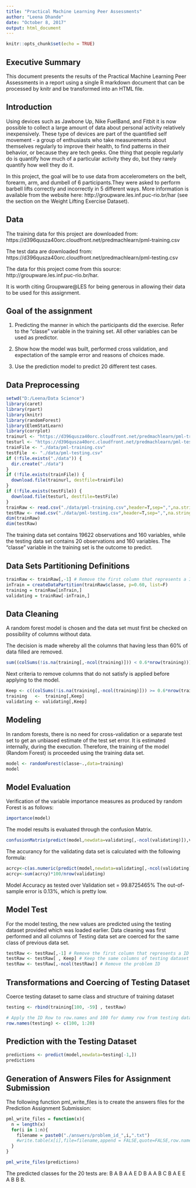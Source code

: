 ```yaml
---
title: "Practical Machine Learning Peer Assessments"
author: "Leena Dhande"
date: "October 8, 2017"
output: html_document
---
```


```r
knitr::opts_chunk$set(echo = TRUE)
```

## Executive Summary
This document presents the results of the Practical Machine Learning Peer Assessments in a report using a single R markdown document that can be processed by knitr and be transformed into an HTML file.

## Introduction
Using devices such as Jawbone Up, Nike FuelBand, and Fitbit it is now possible to collect a large amount of data about personal activity relatively inexpensively. These type of devices are part of the quantified self movement - a group of enthusiasts who take measurements about themselves regularly to improve their health, to find patterns in their behavior, or because they are tech geeks. One thing that people regularly do is quantify how much of a particular activity they do, but they rarely quantify how well they do it.

In this project, the goal will be to use data from accelerometers on the belt, forearm, arm, and dumbell of 6 participants.They were asked to perform barbell lifts correctly and incorrectly in 5 different ways. More information is available from the website here: http://groupware.les.inf.puc-rio.br/har (see the section on the Weight Lifting Exercise Dataset).

## Data
The training data for this project are downloaded from: https://d396qusza40orc.cloudfront.net/predmachlearn/pml-training.csv

The test data are downloaded from: https://d396qusza40orc.cloudfront.net/predmachlearn/pml-testing.csv

The data for this project come from this source: http://groupware.les.inf.puc-rio.br/har.

It is worth citing Groupware@LES for being generous in allowing their data to be used for this assignment.

## Goal of the assignment
1) Predicting the manner in which the participants did the exercise. Refer to the "classe" variable in the training set. All other variables can be used as predictor.

2) Show how the model was built, performed cross validation, and expectation of the sample error and reasons of choices made.

3) Use the prediction model to predict 20 different test cases.

## Data Preprocessing

```r
setwd("D:/Leena/Data Science")
library(caret)
library(rpart)
library(knitr)
library(randomForest)
library(ElemStatLearn)
library(corrplot)
trainurl <- "https://d396qusza40orc.cloudfront.net/predmachlearn/pml-training.csv"
testurl <- "https://d396qusza40orc.cloudfront.net/predmachlearn/pml-testing.csv"
trainFile <- "./data/pml-training.csv"
testFile  <- "./data/pml-testing.csv"
if (!file.exists("./data")) {
  dir.create("./data")
}
if (!file.exists(trainFile)) {
  download.file(trainurl, destfile=trainFile)
}
if (!file.exists(testFile)) {
  download.file(testurl, destfile=testFile)
}
trainRaw <- read.csv("./data/pml-training.csv",header=T,sep=",",na.strings=c("NA",""))
testRaw <- read.csv("./data/pml-testing.csv",header=T,sep=",",na.strings=c("NA",""))
dim(trainRaw)
dim(testRaw)
```

The training data set contains 19622 observations and 160 variables, while the testing data set contains 20 observations and 160 variables. The "classe" variable in the training set is the outcome to predict.

## Data Sets Partitioning Definitions
```r
trainRaw <- trainRaw[,-1] # Remove the first column that represents a ID Row
inTrain = createDataPartition(trainRaw$classe, p=0.60, list=F)
training = trainRaw[inTrain,]
validating = trainRaw[-inTrain,]
```

## Data Cleaning
A random forest model is chosen and the data set must first be checked on possibility of columns without data.

The decision is made whereby all the columns that having less than 60% of data filled are removed.
```r
sum((colSums(!is.na(training[,-ncol(training)])) < 0.6*nrow(training))) 
```

Next criteria to remove columns that do not satisfy is applied before applying to the model.
```r
Keep <- c((colSums(!is.na(training[,-ncol(training)])) >= 0.6*nrow(training)))
training   <-  training[,Keep]
validating <- validating[,Keep]
```

## Modeling
In random forests, there is no need for cross-validation or a separate test set to get an unbiased estimate of the test set error. It is estimated internally, during the execution. Therefore, the training of the model (Random Forest) is proceeded using the training data set.
```r
model <- randomForest(classe~.,data=training)
model
```

## Model Evaluation
Verification of the variable importance measures as produced by random Forest is as follows:
```r
importance(model)
```
The model results is evaluated through the confusion Matrix.
```r
confusionMatrix(predict(model,newdata=validating[,-ncol(validating)]),validating$classe)
```

The accurancy for the validating data set is calculated with the following formula:
```r
acrcy<-c(as.numeric(predict(model,newdata=validating[,-ncol(validating)])==validating$classe))
acrcy<-sum(acrcy)*100/nrow(validating)
```
Model Accuracy as tested over Validation set = 99.8725465% The out-of-sample error is 0.13%, which is pretty low.

## Model Test
For the model testing, the new values are predicted using the testing dataset provided which was loaded earlier. Data cleaning was first performed and all columns of Testing data set are coerced for the same class of previous data set.

```r
testRaw <- testRaw[,-1] # Remove the first column that represents a ID Row
testRaw <- testRaw[ , Keep] # Keep the same columns of testing dataset
testRaw <- testRaw[,-ncol(testRaw)] # Remove the problem ID
```

## Transformations and Coercing of Testing Dataset
Coerce testing dataset to same class and structure of training dataset
```r
testing <- rbind(training[100, -59] , testRaw) 

# Apply the ID Row to row.names and 100 for dummy row from testing dataset 
row.names(testing) <- c(100, 1:20)
```


## Prediction with the Testing Dataset
```r
predictions <- predict(model,newdata=testing[-1,])
predictions
```

## Generation of Answers Files for Assignment Submission
The following function pml_write_files is to create the answers files for the Prediction Assignment Submission:
```r
pml_write_files = function(x){
  n = length(x)
  for(i in 1:n){
    filename = paste0("./answers/problem_id_",i,".txt")
    #write.table(x[i],file=filename,append = FALSE,quote=FALSE,row.names=FALSE,col.names=FALSE)
  }
}

pml_write_files(predictions)
```

The predicted classes for the 20 tests are: B A B A A E D B A A B C B A E E A B B B.
